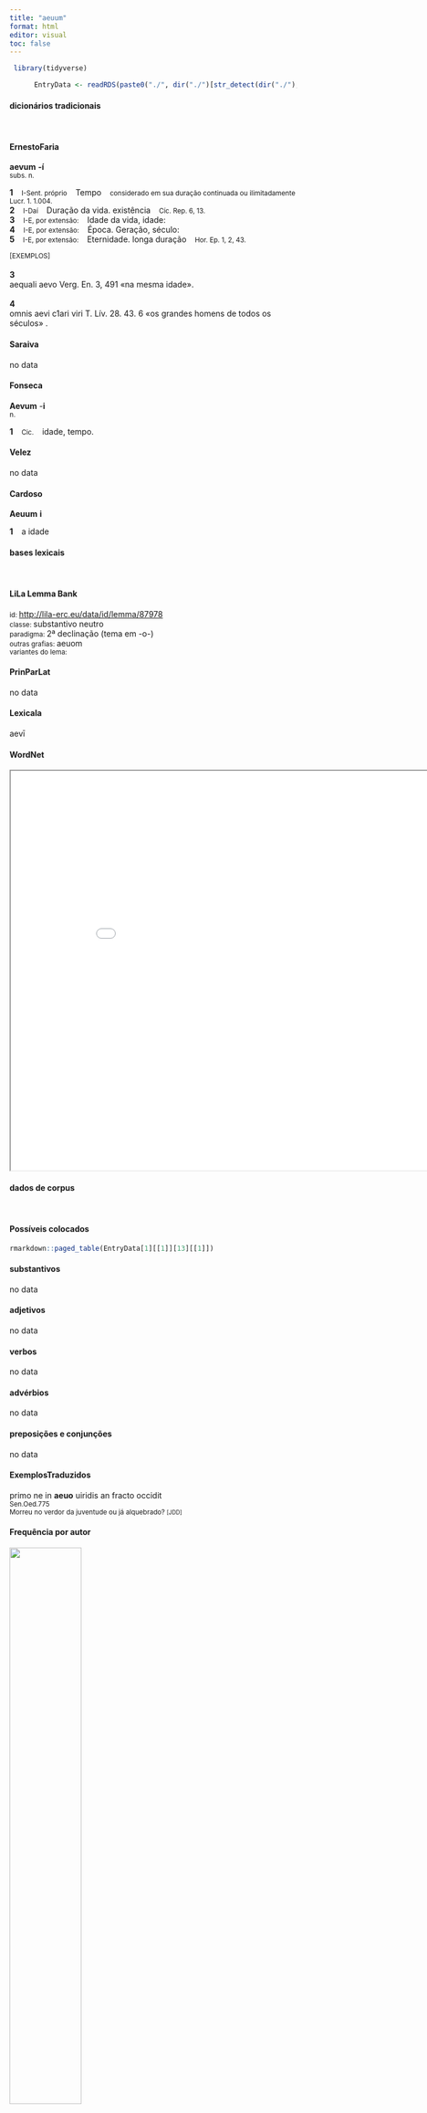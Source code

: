 ```yaml
---
title: "aeuum"
format: html
editor: visual
toc: false
---
```



```r
 library(tidyverse) 

      EntryData <- readRDS(paste0("./", dir("./")[str_detect(dir("./"), "_xx97-101-117-117-109xx_.rds")]))

```


#### dicionários tradicionais

&emsp;




::: panel-tabset

#### ErnestoFaria

<b>aevum</b> <b>-í</b> <br> <small>subs. n.</small> <br> <small></small>   <p> <b>1</b> &ensp; <small>I-Sent. próprio</small> &ensp; Tempo &ensp; <small>considerado em sua duração continuada ou ilimitadamente Lucr. 1. 1.004.</small> <br> <b>2</b> &ensp; <small>I-Daí</small> &ensp; Duração da vida. existência &ensp; <small>Cíc. Rep. 6, 13.</small> <br> <b>3</b> &ensp; <small>I-E, por extensão:</small> &ensp; Idade da vida, idade: &ensp; <small></small> <br> <b>4</b> &ensp; <small>I-E, por extensão:</small> &ensp; Época. Geração, século: &ensp; <small></small> <br> <b>5</b> &ensp; <small>I-E, por extensão:</small> &ensp; Eternidade. longa duração &ensp; <small>Hor. Ep. 1, 2, 43.</small> </p>   <p><small>[EXEMPLOS]</small><br> <br><b>3</b><br>aequali aevo Verg. En. 3, 491 «na mesma idade». <br> <br><b>4</b><br>omnis aevi c1ari viri T. Lív. 28. 43. 6 «os grandes homens de todos os séculos» . </p>




#### Saraiva

no data




#### Fonseca

<b>Aevum</b> -<b>i</b> <br> <small>n.</small>   <p> <b>1</b> &ensp; <small>Cic.</small> &ensp; idade, tempo. </p>




#### Velez

no data




#### Cardoso

<b>Aeuum</b> <b>i</b>   <p> <b>1</b> &ensp; a idade </p>


:::



#### bases lexicais

&emsp;






::: panel-tabset

#### LiLa Lemma Bank

<small> id: </small> <a href=' http://lila-erc.eu/data/id/lemma/87978 ' target="_blank"> http://lila-erc.eu/data/id/lemma/87978 </a> <br>
<small> classe: </small> substantivo neutro   <br>
<small> paradigma: </small> 2ª declinação (tema em -o-) <br>
<small> outras grafias: </small> aeuom <br>
<small> variantes do lema: </small>  <br>





#### PrinParLat

no data




#### Lexicala

aevī




#### WordNet

<iframe width='900' height='700' src='Media/Tree__xx97-101-117-117-109xx__sem_type_lexemes_pt.html'>

</iframe>


:::



#### dados de corpus

&emsp;




::: panel-tabset

#### Possíveis colocados

```r

rmarkdown::paged_table(EntryData[1][[1]][13][[1]])

```


#### substantivos

no data




#### adjetivos

no data




#### verbos

no data




#### advérbios

no data




#### preposições e conjunções

no data


:::



::: panel-tabset

#### ExemplosTraduzidos

<p> primo ne in <b>aeuo</b> uiridis an fracto occidit <br> <small> Sen.Oed.775 <br> Morreu no verdor da juventude ou já alquebrado? <small> [JDD] </small> </small> </p>





#### Frequência por autor

![](./Media/barchart__xx97-101-117-117-109xx__lemma_BY_author_Frequencies.webp){width=50% fig-alt='This charts plots the frequency of lemma by author_Frequencies. The Horatius subcorpus registers the highest normalized frequency, with the value of 3.55 and an absolute frequency of 4. The Suetonius subcorpus follows, with a normalized frequency of 0 and an absolute frequency of 0. the subcorpus with the least normalized frequency is Caesar with the normalized value of 0 and an absolute freqeuncy of 0. here are all the values: subcorpus: Caesar ; normalized frequency: 0 ; absolute frequency: 0. subcorpus: Cicero ; normalized frequency: 0 ; absolute frequency: 0. subcorpus: Horatius ; normalized frequency: 4 ; absolute frequency: 3.55208240831187. subcorpus: Ovidius ; normalized frequency: 2 ; absolute frequency: 3.43170899107756. subcorpus: Phaedrus ; normalized frequency: 2 ; absolute frequency: 3.0362835888872. subcorpus: Sallustius ; normalized frequency: 0 ; absolute frequency: 0. subcorpus: Seneca ; normalized frequency: 5 ; absolute frequency: 0.933166607566115. subcorpus: Suetonius ; normalized frequency: 0 ; absolute frequency: 0. subcorpus: Tacitus ; normalized frequency: 1 ; absolute frequency: 3.43288705801579. subcorpus: Vergilius ; normalized frequency: 0 ; absolute frequency: 0. subcorpus: Hieronymus ; normalized frequency: 0 ; absolute frequency: 0'}




#### Frequência por gênero

![](./Media/barchart__xx97-101-117-117-109xx__lemma_BY_genre_Frequencies.webp){width=50% fig-alt='This charts plots the frequency of lemma by genre_Frequencies. The Poesia.lírica subcorpus registers the highest normalized frequency, with the value of 4.21 and an absolute frequency of 5. The Poesia.didática subcorpus follows, with a normalized frequency of 2.54 and an absolute frequency of 3. the subcorpus with the least normalized frequency is Prosa.oratória with the normalized value of 0 and an absolute freqeuncy of 0. here are all the values: subcorpus: Prosa.histórica ; normalized frequency: 1 ; absolute frequency: 0.243433384454344. subcorpus: Prosa.filosófica ; normalized frequency: 2 ; absolute frequency: 0.329483863527784. subcorpus: Prosa.oratória ; normalized frequency: 0 ; absolute frequency: 0. subcorpus: Prosa.epistolográfica ; normalized frequency: 0 ; absolute frequency: 0. subcorpus: Poesia.lírica ; normalized frequency: 5 ; absolute frequency: 4.20627576343905. subcorpus: Poesia.didática ; normalized frequency: 3 ; absolute frequency: 2.54474510136568. subcorpus: Poesia.trágica ; normalized frequency: 3 ; absolute frequency: 2.60597637248089. subcorpus: Poesia.épica ; normalized frequency: 0 ; absolute frequency: 0. subcorpus: Prosa.ficcional ; normalized frequency: 0 ; absolute frequency: 0'}




#### Frequência por século

![](./Media/barchart__xx97-101-117-117-109xx__lemma_BY_period_Frequencies.webp){width=50% fig-alt='This charts plots the frequency of lemma by period_Frequencies. The II.d.C. subcorpus registers the highest normalized frequency, with the value of 2.62 and an absolute frequency of 1. The I.d.C. subcorpus follows, with a normalized frequency of 1.22 and an absolute frequency of 8. the subcorpus with the least normalized frequency is IV.d.C. with the normalized value of 0 and an absolute freqeuncy of 0. here are all the values: subcorpus: I.a.C. ; normalized frequency: 5 ; absolute frequency: 0.232720502676286. subcorpus: I.d.C. ; normalized frequency: 8 ; absolute frequency: 1.2238029677222. subcorpus: II.d.C. ; normalized frequency: 1 ; absolute frequency: 2.61780104712042. subcorpus: IV.d.C. ; normalized frequency: 0 ; absolute frequency: 0'}


:::

